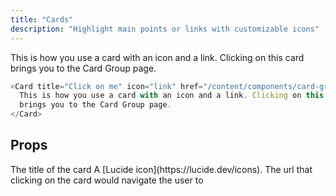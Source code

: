 ```yaml
---
title: "Cards"
description: "Highlight main points or links with customizable icons"
---
```


<Card title="Card Title" icon="link" href="/content/components/card-group">
  This is how you use a card with an icon and a link. Clicking on this card
  brings you to the Card Group page.
</Card>


```js
<Card title="Click on me" icon="link" href="/content/components/card-group">
  This is how you use a card with an icon and a link. Clicking on this card
  brings you to the Card Group page.
</Card>
```

## Props

<ResponseField name="title" type="string" required>
  The title of the card
</ResponseField>

<ResponseField name="icon" type="string">
  A [Lucide icon](https://lucide.dev/icons).
</ResponseField>

<ResponseField name="href" type="string">
  The url that clicking on the card would navigate the user to
</ResponseField>
